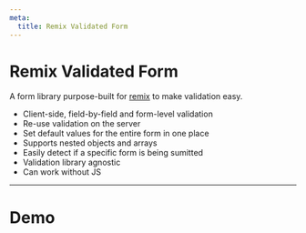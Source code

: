 ```yaml
---
meta:
  title: Remix Validated Form
---
```




# Remix Validated Form

A form library purpose-built for [remix](https://remix.run) to make validation easy.

- Client-side, field-by-field and form-level validation
- Re-use validation on the server
- Set default values for the entire form in one place
- Supports nested objects and arrays
- Easily detect if a specific form is being sumitted
- Validation library agnostic
- Can work without JS

---

# Demo

<CodeExample>
  <Demo />

```tsx file=~/examples/demo.tsx

```

</CodeExample>
